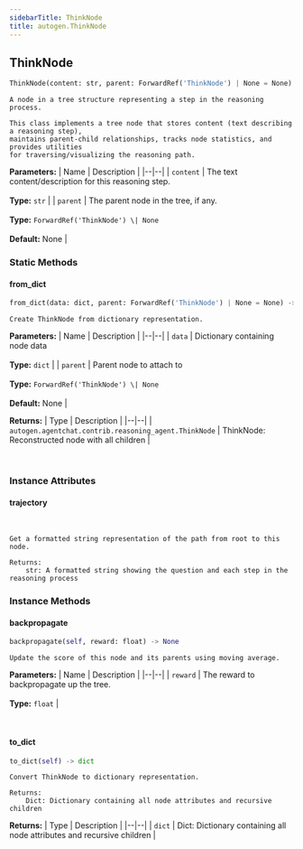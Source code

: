 ```yaml
---
sidebarTitle: ThinkNode
title: autogen.ThinkNode
---
```

<h2 id="autogen.ThinkNode" class="doc doc-heading">
    <code class="doc-symbol doc-symbol-heading doc-symbol-class"></code>
    <span class="doc doc-object-name doc-class-name">ThinkNode</span>
</h2>

```python
ThinkNode(content: str, parent: ForwardRef('ThinkNode') | None = None)
```

    A node in a tree structure representing a step in the reasoning process.
    
    This class implements a tree node that stores content (text describing a reasoning step),
    maintains parent-child relationships, tracks node statistics, and provides utilities
    for traversing/visualizing the reasoning path.

<b>Parameters:</b>
| Name | Description |
|--|--|
| `content` | The text content/description for this reasoning step.<br/><br/>**Type:** `str` |
| `parent` | The parent node in the tree, if any.<br/><br/>**Type:** `ForwardRef('ThinkNode') \| None`<br/><br/>**Default:** None |

### Static Methods

<code class="doc-symbol doc-symbol-heading doc-symbol-method"></code>
#### from_dict

```python
from_dict(data: dict, parent: ForwardRef('ThinkNode') | None = None) -> autogen.agentchat.contrib.reasoning_agent.ThinkNode
```

    Create ThinkNode from dictionary representation.

<b>Parameters:</b>
| Name | Description |
|--|--|
| `data` | Dictionary containing node data<br/><br/>**Type:** `dict` |
| `parent` | Parent node to attach to<br/><br/>**Type:** `ForwardRef('ThinkNode') \| None`<br/><br/>**Default:** None |

<b>Returns:</b>
| Type | Description |
|--|--|
| `autogen.agentchat.contrib.reasoning_agent.ThinkNode` | ThinkNode: Reconstructed node with all children |

<br />

### Instance Attributes

<code class="doc-symbol doc-symbol-heading doc-symbol-attribute"></code>
#### trajectory
<br />

    Get a formatted string representation of the path from root to this node.
    
    Returns:
        str: A formatted string showing the question and each step in the reasoning process

### Instance Methods

<code class="doc-symbol doc-symbol-heading doc-symbol-method"></code>
#### backpropagate

```python
backpropagate(self, reward: float) -> None
```

    Update the score of this node and its parents using moving average.

<b>Parameters:</b>
| Name | Description |
|--|--|
| `reward` | The reward to backpropagate up the tree.<br/><br/>**Type:** `float` |

<br />

<code class="doc-symbol doc-symbol-heading doc-symbol-method"></code>
#### to_dict

```python
to_dict(self) -> dict
```

    Convert ThinkNode to dictionary representation.
    
    Returns:
        Dict: Dictionary containing all node attributes and recursive children

<b>Returns:</b>
| Type | Description |
|--|--|
| `dict` | Dict: Dictionary containing all node attributes and recursive children |

<br />
